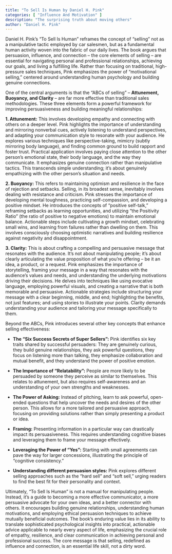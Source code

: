 ```yaml
---
title: "To Sell Is Human by Daniel H. Pink"
categories: [ "Influence And Motivation" ]
description: "The surprising truth about moving others"
author: "Daniel H. Pink"
---
```

Daniel H. Pink's "To Sell Is Human" reframes the concept of "selling" not as a manipulative tactic employed by car salesmen, but as a fundamental human activity woven into the fabric of our daily lives.  The book argues that persuasion, influence, and connection – the core elements of selling – are essential for navigating personal and professional relationships, achieving our goals, and living a fulfilling life.  Rather than focusing on traditional, high-pressure sales techniques, Pink emphasizes the power of "motivational selling," centered around understanding human psychology and building genuine connections.

One of the central arguments is that the "ABCs of selling" – **Attunement, Buoyancy, and Clarity** – are far more effective than traditional sales methodologies.  These three elements form a powerful framework for improving persuasiveness and building meaningful relationships:

**1. Attunement:** This involves developing empathy and connecting with others on a deeper level. Pink highlights the importance of understanding and mirroring nonverbal cues, actively listening to understand perspectives, and adapting your communication style to resonate with your audience. He explores various techniques like perspective-taking, mimicry (subtly mirroring body language), and finding common ground to build rapport and foster trust.  Practical application involves paying close attention to the other person's emotional state, their body language, and the way they communicate. It emphasizes genuine connection rather than manipulative tactics.  This transcends simple understanding; it's about genuinely empathizing with the other person's situation and needs.

**2. Buoyancy:** This refers to maintaining optimism and resilience in the face of rejection and setbacks.  Selling, in its broadest sense, inevitably involves dealing with resistance and criticism.  Pink stresses the importance of developing mental toughness, practicing self-compassion, and developing a positive mindset.  He introduces the concepts of "positive self-talk," reframing setbacks as learning opportunities, and utilizing "the Positivity Ratio" (the ratio of positive to negative emotions) to maintain emotional balance.  Actionable steps include cultivating a growth mindset, celebrating small wins, and learning from failures rather than dwelling on them.  This involves consciously choosing optimistic narratives and building resilience against negativity and disappointment.

**3. Clarity:**  This is about crafting a compelling and persuasive message that resonates with the audience.  It’s not about manipulating people; it's about clearly articulating the value proposition of what you're offering – be it an idea, a product, or a request. Pink emphasizes the importance of storytelling, framing your message in a way that resonates with the audience's values and needs, and understanding the underlying motivations driving their decisions.  He delves into techniques like using evocative language, employing powerful visuals, and creating a narrative that is both memorable and persuasive. Actionable strategies include structuring your message with a clear beginning, middle, and end; highlighting the benefits, not just features; and using stories to illustrate your points.  Clarity demands understanding your audience and tailoring your message specifically to them.


Beyond the ABCs, Pink introduces several other key concepts that enhance selling effectiveness:

* **The "Six Success Secrets of Super Sellers":**  Pink identifies six key traits shared by successful persuaders:  They are genuinely curious, they build genuine relationships, they ask powerful questions, they focus on listening more than talking, they emphasize collaboration and mutual benefit, and they understand the power of positive emotion.


* **The Importance of "Relatability":**  People are more likely to be persuaded by someone they perceive as similar to themselves. This relates to attunement, but also requires self-awareness and an understanding of your own strengths and weaknesses.


* **The Power of Asking:**  Instead of pitching, learn to ask powerful, open-ended questions that help uncover the needs and desires of the other person. This allows for a more tailored and persuasive approach, focusing on providing solutions rather than simply presenting a product or idea.


* **Framing:**  Presenting information in a particular way can drastically impact its persuasiveness. This requires understanding cognitive biases and leveraging them to frame your message effectively.

* **Leveraging the Power of "Yes":**  Starting with small agreements can pave the way for larger concessions, illustrating the principle of "cognitive consistency."


* **Understanding different persuasion styles:** Pink explores different selling approaches such as the "hard sell" and "soft sell," urging readers to find the best fit for their personality and context.


Ultimately, "To Sell Is Human" is not a manual for manipulating people. Instead, it’s a guide to becoming a more effective communicator, a more persuasive advocate for your own ideas, and a better connector with others. It encourages building genuine relationships, understanding human motivations, and employing ethical persuasion techniques to achieve mutually beneficial outcomes.  The book's enduring value lies in its ability to translate sophisticated psychological insights into practical, actionable advice applicable to nearly every aspect of life, emphasizing the crucial role of empathy, resilience, and clear communication in achieving personal and professional success. The core message is that selling, redefined as influence and connection, is an essential life skill, not a dirty word.

